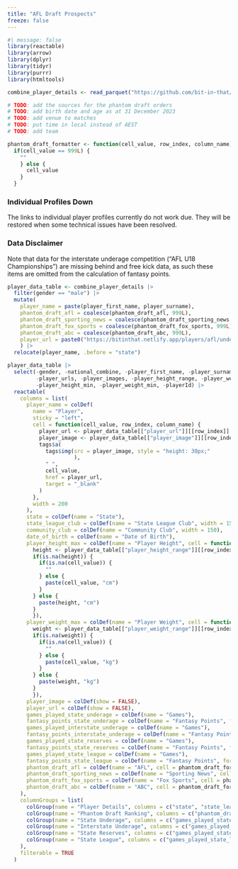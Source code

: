 ```yaml
---
title: "AFL Draft Prospects"
freeze: false
---
```


```r
#| message: false
library(reactable)
library(arrow)
library(dplyr)
library(tidyr)
library(purrr)
library(htmltools)

combine_player_details <- read_parquet("https://github.com/bit-in-that/data-automation/raw/main/players/data/processed/combine_player_details.parquet")

# TODO: add the sources for the phantom draft orders
# TODO: add birth date and age as at 31 December 2023
# TODO: add venue to matches
# TODO: put time in local instead of AEST
# TODO: add team

```


```r
phantom_draft_formatter <- function(cell_value, row_index, column_name) {
  if(cell_value == 999L) {
    ""
    } else {
      cell_value
    }
  }
```

::: {.callout-caution}

### Individual Profiles Down

The links to individual player profiles currently do not work due. They will be restored when some technical issues have been resolved.

:::

::: {.callout-warning}

### Data Disclaimer

Note that data for the interstate underage competition ("AFL U18 Championships") are missing behind and free kick data, as such these items are omitted from the calculation of fantasy points.

:::



```r

player_data_table <- combine_player_details |> 
  filter(gender == "male") |> 
  mutate(
    player_name = paste(player_first_name, player_surname),
    phantom_draft_afl = coalesce(phantom_draft_afl, 999L),
    phantom_draft_sporting_news = coalesce(phantom_draft_sporting_news, 999L),
    phantom_draft_fox_sports = coalesce(phantom_draft_fox_sports, 999L),
    phantom_draft_abc = coalesce(phantom_draft_abc, 999L),
    player_url = paste0("https://bitinthat.netlify.app/players/afl/underage_profiles/", playerId, ".html")
    ) |> 
  relocate(player_name, .before = "state")

player_data_table |> 
  select(-gender, -national_combine, -player_first_name, -player_surname, -playerIds, 
         -player_urls, -player_images, -player_height_range, -player_weight_range, 
         -player_height_min, -player_weight_min, -playerId) |>
  reactable(
    columns = list(
      player_name = colDef(
        name = "Player",
        sticky = "left",
        cell = function(cell_value, row_index, column_name) {
          player_url <- player_data_table[["player_url"]][[row_index]]
          player_image <- player_data_table[["player_image"]][[row_index]]
          tags$a(
            tags$img(src = player_image, style = "height: 30px;"
                     ),
            " ",
            cell_value,
            href = player_url,
            target = "_blank"
          )
        },
        width = 200
      ),
      state = colDef(name = "State"),
      state_league_club = colDef(name = "State League Club", width = 150),
      community_club = colDef(name = "Community Club", width = 150),
      date_of_birth = colDef(name = "Date of Birth"),
      player_height_max = colDef(name = "Player Height", cell = function(cell_value, row_index, column_name) {
        height <- player_data_table[["player_height_range"]][[row_index]]
        if(is.na(height)) {
          if(is.na(cell_value)) {
            ""
          } else {
            paste(cell_value, "cm")
          }
        } else {
          paste(height, "cm")
        }
        }),
      player_weight_max = colDef(name = "Player Weight", cell = function(cell_value, row_index, column_name) {
        weight <- player_data_table[["player_weight_range"]][[row_index]]
        if(is.na(weight)) {
          if(is.na(cell_value)) {
            ""
          } else {
            paste(cell_value, "kg")
          }
        } else {
          paste(weight, "kg")
        }
        }),
      player_image = colDef(show = FALSE),
      player_url = colDef(show = FALSE),
      games_played_state_underage = colDef(name = "Games"),
      fantasy_points_state_underage = colDef(name = "Fantasy Points", format = colFormat(digits = 1)),
      games_played_interstate_underage = colDef(name = "Games"),
      fantasy_points_interstate_underage = colDef(name = "Fantasy Points", format = colFormat(digits = 1)),
      games_played_state_reserves = colDef(name = "Games"),
      fantasy_points_state_reserves = colDef(name = "Fantasy Points", format = colFormat(digits = 1)),
      games_played_state_league = colDef(name = "Games"),
      fantasy_points_state_league = colDef(name = "Fantasy Points", format = colFormat(digits = 1)),
      phantom_draft_afl = colDef(name = "AFL", cell = phantom_draft_formatter),
      phantom_draft_sporting_news = colDef(name = "Sporting News", cell = phantom_draft_formatter),
      phantom_draft_fox_sports = colDef(name = "Fox Sports", cell = phantom_draft_formatter),
      phantom_draft_abc = colDef(name = "ABC", cell = phantom_draft_formatter)
    ),
    columnGroups = list(
      colGroup(name = "Player Details", columns = c("state", "state_league_club", "community_club", "date_of_birth", "player_height_max", "player_weight_max")),
      colGroup(name = "Phantom Draft Ranking", columns = c("phantom_draft_afl", "phantom_draft_sporting_news", "phantom_draft_fox_sports", "phantom_draft_abc")),
      colGroup(name = "State Underage", columns = c("games_played_state_underage", "fantasy_points_state_underage")),
      colGroup(name = "Interstate Underage", columns = c("games_played_interstate_underage", "fantasy_points_interstate_underage")),
      colGroup(name = "State Reserves", columns = c("games_played_state_reserves", "fantasy_points_state_reserves")),
      colGroup(name = "State League", columns = c("games_played_state_league", "fantasy_points_state_league"))
    ),
    filterable = TRUE
  )

```

